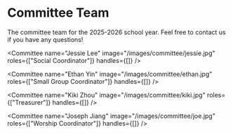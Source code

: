 # Committee Team

The committee team for the 2025-2026 school year. Feel free to contact us if you have any questions!

<CommitteeContainer>
  <Committee name="Joshua Siu" image="/images/committee/josh.jpg" roles={["Chair"]} handles={[]} />

  <Committee name="Jessie Lee" image="/images/committee/jessie.jpg" roles={["Social Coordinator"]} handles={[]} />

  <Committee name="Ethan Yin" image="/images/committee/ethan.jpg" roles={["Small Group Coordinator"]} handles={[]} />

  <Committee name="Kiki Zhou" image="/images/committee/kiki.jpg" roles={["Treasurer"]} handles={[]} />

  <Committee name="Joseph Jiang" image="/images/committee/joe.jpg" roles={["Worship Coordinator"]} handles={[]} />
</CommitteeContainer>
